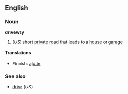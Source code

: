 ==English==
===Noun===
'''driveway'''
#(''US'') short [[private]] [[road]] that leads to a [[house]] or [[garage]]

====Translations====
*Finnish: [[ajotie]]

===See also===
*[[drive]] (''UK'')